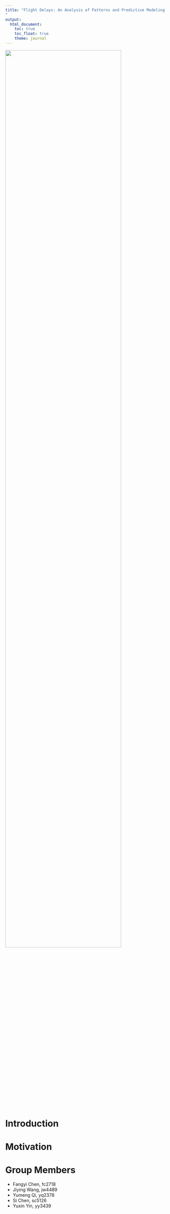 ```yaml
---
title: "Flight Delays: An Analysis of Patterns and Predictive Modeling
"
output: 
  html_document:
    toc: true
    toc_float: true
    theme: journal
---
```

<img src="image/img1.jpeg" style="width:85%">


# Introduction



# Motivation



# Group Members
* Fangyi Chen, fc2718
* Jiying Wang, jw4489 
* Yumeng Qi, yq2378
* Si Chen, sc5126
* Yuxin Yin, yy3439
